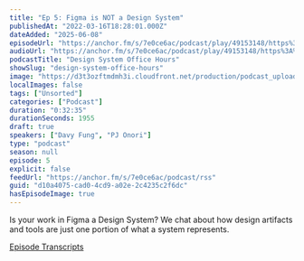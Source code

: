 ```yaml
---
title: "Ep 5: Figma is NOT a Design System"
publishedAt: "2022-03-16T18:28:01.000Z"
dateAdded: "2025-06-08"
episodeUrl: "https://anchor.fm/s/7e0ce6ac/podcast/play/49153148/https%3A%2F%2Fd3ctxlq1ktw2nl.cloudfront.net%2Fstaging%2F2022-2-16%2F254157442-44100-2-d7eb640431cad.m4a"
audioUrl: "https://anchor.fm/s/7e0ce6ac/podcast/play/49153148/https%3A%2F%2Fd3ctxlq1ktw2nl.cloudfront.net%2Fstaging%2F2022-2-16%2F254157442-44100-2-d7eb640431cad.m4a"
podcastTitle: "Design System Office Hours"
showSlug: "design-system-office-hours"
image: "https://d3t3ozftmdmh3i.cloudfront.net/production/podcast_uploaded400/21047747/21047747-1642215507048-9713355c79203.jpg"
localImages: false
tags: ["Unsorted"]
categories: ["Podcast"]
duration: "0:32:35"
durationSeconds: 1955
draft: true
speakers: ["Davy Fung", "PJ Onori"]
type: "podcast"
season: null
episode: 5
explicit: false
feedUrl: "https://anchor.fm/s/7e0ce6ac/podcast/rss"
guid: "d10a4075-cad0-4cd9-a02e-2c4235c2f6dc"
hasEpisodeImage: true
---
```

Is your work in Figma a Design System? We chat about how design artifacts and tools are just one portion of what a system represents.

[Episode Transcripts](https://docs.google.com/document/d/1eBPOj7pQJBKCsc4uWlMM1XwwfTOLiK7Av_qEbwu2F_M/edit#)
